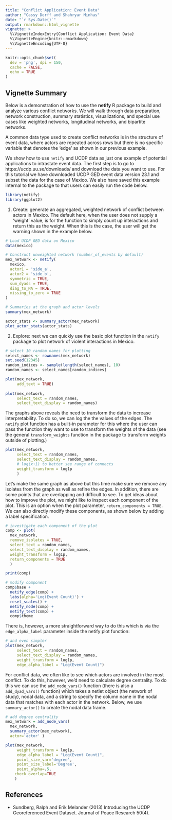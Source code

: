 ```yaml
---
title: "Conflict Application: Event Data"
author: "Cassy Dorff and Shahryar Minhas"
date: "`r Sys.Date()`"
output: rmarkdown::html_vignette
vignette: >
  %\VignetteIndexEntry{Conflict Application: Event Data}
  %\VignetteEngine{knitr::rmarkdown}
  %\VignetteEncoding{UTF-8}
---
```


```r
knitr::opts_chunk$set(
  dev = 'png', dpi = 150,
  cache = FALSE,
  echo = TRUE
)
```

##  Vignette Summary 

Below is a demonstration of how to use the **netify** R package to build and analyze various conflict networks. We will walk through data preparation, network construction, summary statistics, visualizations, and special use cases like weighted networks, longitudinal networks, and bipartite networks.

A common data type used to create conflict networks is in the structure of event data, where actors are repeated across rows but there is no specific variable that denotes the 'edge' as shown in our previous example.

We show how to use `netify` and UCDP data as just one example of potential applications to intrastate event data. The first step is to go to https://ucdp.uu.se/downloads/ and download the data you want to use. For this tutorial we have downloaded UCDP GED event data version 23.1 and subset the data for the case of Mexico. We also have saved this example internal to the package to that users can easily run the code below.


```r
library(netify)
library(ggplot2)
```

(1) Create: generate an aggregated, weighted network of conflict between actors in Mexico. The default here, when the user does not supply a 'weight' value, is for the function to simply count up interactions and return this as the weight. When this is the case, the user will get the warning shown in the example below.

```r
# Load UCDP GED data on Mexico
data(mexico)

# Construct unweighted network (number_of_events by default)
mex_network <- netify(
  mexico,
  actor1 = 'side_a',
  actor2 = 'side_b',
  symmetric = TRUE,
  sum_dyads = TRUE,
  diag_to_NA = TRUE,
  missing_to_zero = TRUE
)

# Summaries at the graph and actor levels
summary(mex_network)

actor_stats <- summary_actor(mex_network)
plot_actor_stats(actor_stats)

```

(2) Explore: next we can quickly use the basic plot function in the `netify` package to plot network of violent interactions in Mexico.

```r
# select 10 random names for plotting
select_names <- rownames(mex_network)
set.seed(12345)
random_indices <- sample(length(select_names), 10)
random_names <- select_names[random_indices]

plot(mex_network,
     add_text = TRUE)
    
plot(mex_network,
     select_text = random_names,
     select_text_display = random_names)
```

The graphs above reveals the need to transform the data to increase interpretability. To do so, we can log the the values of the edges. The `netify` plot function has a built-in parameter for this where the user can pass the function they want to use to transform the weights of the data (see the general `transform_weights` function in the package to transform weights outside of plotting.)

```r
plot(mex_network,
     select_text = random_names,
     select_text_display = random_names, 
     # log(x+1) to better see range of connects
     weight_transform = log1p
     )
```

Let's make the same graph as above but this time make sure we remove any isolates from the graph as well as refine the edges. In addition, there are some points that are overlapping and difficult to see. To get ideas about how to improve the plot, we might like to inspect each component of the plot. This is an option when the plot parameter, `return_components = TRUE`. We can also directly modify these components, as shown below by adding a label specification.

```r
# investigate each component of the plot
comp <- plot(
  mex_network,
  remove_isolates = TRUE,
  select_text = random_names,
  select_text_display = random_names,              
  weight_transform = log1p,
  return_components = TRUE
  )

print(comp)

# modify component
comp$base + 
  netify_edge(comp) + 
  labs(alpha='Log(Event Count)') +
  reset_scales() +
  netify_node(comp) +
  netify_text(comp) +
  comp$theme
```

There is, however, a more straightforward way to do this which is via the `edge_alpha_label` parameter inside the netify plot function:

```r
# and even simpler
plot(mex_network, 
     select_text = random_names,
     select_text_display = random_names,
     weight_transform = log1p,
     edge_alpha_label = "Log(Event Count)")
```

For conflict data, we often like to see which actors are involved in the most conflict. To do this, however, we'd need to calculate degree centrality. To do this we can use the `add_node_vars()` function (there is also a `add_dyad_vars()` function) which takes a netlet object (the network of study), nodal data, and a string to specify the column name in the nodal data that matches with each actor in the network. Below, we use `summary_actor()` to create the nodal data frame. 

```r
# add degree centrality 
mex_network = add_node_vars(
  mex_network, 
  summary_actor(mex_network), 
  actor='actor' )

plot(mex_network, 
     weight_transform = log1p,
     edge_alpha_label = "Log(Event Count)",
     point_size_var='degree',
     point_size_label='Degree',
     point_alpha=.5,
    check_overlap=TRUE
    )
```


## References

- Sundberg, Ralph and Erik Melander (2013) Introducing the UCDP Georeferenced Event Dataset. Journal of Peace Research 50(4).